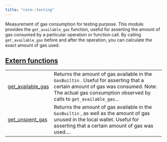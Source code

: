```yaml
---
title: "core::testing"
---
```



Measurement of gas consumption for testing purpose.
This module provides the `get_available_gas` function, useful for asserting the amount of gas
consumed by a particular operation or function call.
By calling `get_available_gas` before and after the operation, you can calculate the exact
amount of gas used.



## [Extern functions](./core-testing-extern_functions)

| | |
|:---|:---|
| [get_available_gas](./core-testing-get_available_gas) | Returns the amount of gas available in the `GasBuiltin` . Useful for asserting that a certain amount of gas was consumed. Note: The actual gas consumption observed by calls to `get_available_gas`... |
| [get_unspent_gas](./core-testing-get_unspent_gas) | Returns the amount of gas available in the `GasBuiltin` , as well as the amount of gas unused in the local wallet. Useful for asserting that a certain amount of gas was used.... |
